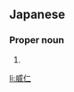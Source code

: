 ==Japanese==
{{ja-kanjitab|たけ|ひと}}

===Proper noun===
{{ja-pos|proper|たけひと}}

# {{given name|male|lang=ja|sort=たけひと}}

[[li:威仁]]